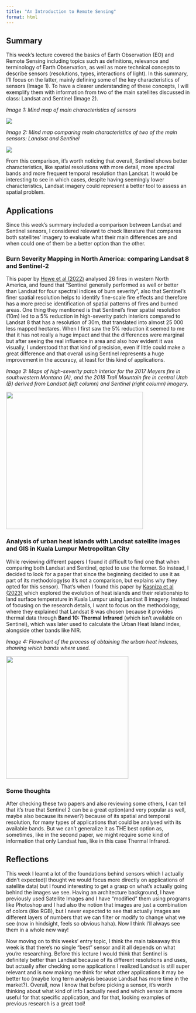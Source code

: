 ```yaml
---
title: "An Introduction to Remote Sensing"
format: html
---
```


## **Summary**

This week's lecture covered the basics of Earth Observation (EO) and Remote Sensing including topics such as definitions, relevance and terminology of Earth Observation, as well as more technical concepts to describe sensors (resolutions, types, interactions of light). In this summary, I'll focus on the latter, mainly defining some of the key characteristics of sensors (Image 1). To have a clearer understanding of these concepts, I will exemplify them with information from two of the main satellites discussed in class: Landsat and Sentinel (Image 2).

*Image 1:* *Mind map of main characteristics of sensors*

![](images/W1_SUMMARY-01.png)

*Image 2:* *Mind map comparing main characteristics of two of the main sensors: Landsat and Sentinel*

![](images/W1_SUMMARY-02.png)

From this comparison, it's worth noticing that overall, Sentinel shows better characteristics, like spatial resolutions with more detail, more spectral bands and more frequent temporal resolution than Landsat. It would be interesting to see in which cases, despite having seemingly lower characteristics, Landsat imagery could represent a better tool to assess an spatial problem.

## **Applications**

Since this week's summary included a comparison between Landsat and Sentinel sensors, I considered relevant to check literature that compares both satellites' imagery to evaluate what their main differences are and when could one of them be a better option than the other.

### Burn Severity Mapping in North America: comparing Landsat 8 and Sentinel-2

This paper by [Howe et al (2022)](https://www.mdpi.com/2072-4292/14/20/5249) analysed 26 fires in western North America, and found that "Sentinel generally performed as well or better than Landsat for four spectral indices of burn severity", also that Sentinel's finer spatial resolution helps to identify fine-scale fire effects and therefore has a more precise identification of spatial patterns of fires and burned areas. One thing they mentioned is that Sentinel's finer spatial resolution (10m) led to a 5% reduction in high-severity patch interiors compared to Landsat 8 that has a resolution of 30m, that translated into almost 25 000 less mapped hectares. When I first saw the 5% reduction it seemed to me that it has not really a huge impact and that the differences were marginal but after seeing the real influence in area and also how evident it was visually, I understood that that kind of precision, even if little could make a great difference and that overall using Sentinel represents a huge improvement in the accuracy, at least for this kind of applications.

*Image 3:* *Maps of high-severity patch interior for the 2017 Meyers fire in southwestern Montana (A), and the 2018 Trail Mountain fire in central Utah (B) derived from Landsat (left column) and Sentinel (right column) imagery.*

![](images/clipboard-3715828205.png){fig-align="center" width="374"}

### Analysis of urban heat islands with Landsat satellite images and GIS in Kuala Lumpur Metropolitan City

While reviewing different papers I found it difficult to find one that when comparing both Landsat and Sentinel, opted to use the former. So instead, I decided to look for a paper that since the beginning decided to use it as part of its methodology(so it's not a comparison, but explains why they opted for this sensor). That's when I found this paper by [Kasniza et al (2023)](https://www.cell.com/heliyon/fulltext/S2405-8440(23)05632-3) which explored the evolution of heat islands and their relationship to land surface temperature in Kuala Lumpur using Landsat 8 imagery. Instead of focusing on the research details, I want to focus on the methodology, where they explained that Landsat 8 was chosen because it provides thermal data through **Band 10: Thermal Infrared** (which isn't available on Sentinel), which was later used to calculate the Urban Heat Island index, alongside other bands like NIR.

*Image 4:* *Flowchart of the process of obtaining the urban heat indexes, showing which bands where used.*

![](images/clipboard-3526141123.png){fig-align="center" width="334"}

### Some thoughts

After checking these two papers and also reviewing some others, I can tell that it's true that Sentinel 2 can be a great option(and very popular as well, maybe also because its newer?) because of its spatial and temporal resolution, for many types of applications that could be analysed with its available bands. But we can't generalize it as THE best option as, sometimes, like in the second paper, we might require some kind of information that only Landsat has, like in this case Thermal Infrared.

## **Reflections**

This week I learnt a lot of the foundations behind sensors which I actually didn't expected(I thought we would focus more directly on applications of satellite data) but I found interesting to get a grasp on what's actually going behind the images we see. Having an architecture background, I have previously used Satellite Images and I have "modified" them using programs like Photoshop and I had also the notion that images are just a combination of colors (like RGB), but I never expected to see that actually images are different layers of numbers that we can filter or modify to change what we see (now in hindsight, feels so obvious haha). Now I think I'll always see them in a whole new way!

Now moving on to this weeks' entry topic, I think the main takeaway this week is that there’s no single "best" sensor and it all depends on what you’re researching. Before this lecture I would think that Sentinel is definitely better than Landsat because of its different resolutions and uses, but actually after checking some applications I realized Landsat is still super relevant and is now making me think for what other applications it may be better too (maybe long term analysis because Landsat has more time in the market?). Overall, now I know that before picking a sensor, it’s worth thinking about what kind of info I actually need and which sensor is more useful for that specific application, and for that, looking examples of previous research is a great tool!
